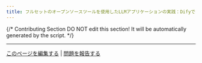 ```yaml
---
title: フルセットのオープンソースツールを使用したLLMアプリケーションの実践：DifyでBaichuanオープンソースモデル機能を呼び出す
---
```


{/*
Contributing Section
DO NOT edit this section!
It will be automatically generated by the script.
*/}

---

[このページを編集する](https://github.com/langgenius/dify-docs/edit/main/ja-jp/learn-more/use-cases/practical-implementation-of-building-llm-applications-using-a-full-set-of-open-source-tools.mdx) | [問題を報告する](https://github.com/langgenius/dify-docs/issues/new?title=ドキュメントの問題%3A%20ical-implementation-of-building-llm-applications-using-a-full-set-of-open-source-to&body=%23%23%20問題の説明%0A%3C%21--%20発見した問題について簡単に説明してください%20--%3E%0A%0A%23%23%20ページリンク%0Ahttps%3A%2F%2Fgithub.com%2Flanggenius%2Fdify-docs%2Fblob%2Fmain%2Fja-jp/learn-more/use-cases%2Fpractical-implementation-of-building-llm-applications-using-a-full-set-of-open-source-tools.mdx%0A%0A%23%23%20提案される変更%0A%3C%21--%20特定の変更案がある場合は、ここで説明してください%20--%3E%0A%0A%3C%21--%20ドキュメントの品質向上にご協力いただきありがとうございます！%20--%3E)

